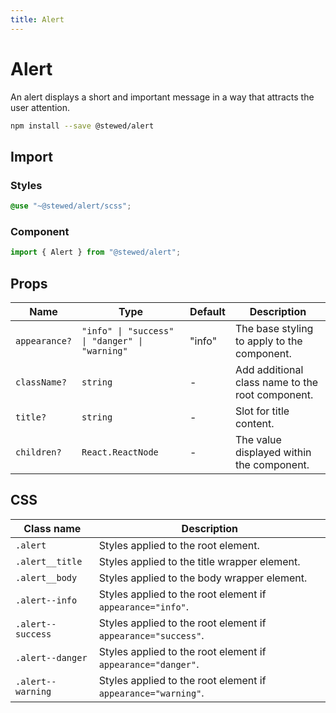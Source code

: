 ```yaml
---
title: Alert
---
```


# Alert

An alert displays a short and important message in a way that attracts the user attention.

```bash
npm install --save @stewed/alert
```

## Import

### Styles

```scss
@use "~@stewed/alert/scss";
```

### Component

```js
import { Alert } from "@stewed/alert";
```

## Props

| Name          | Type                                           | Default | Description                                      |
| ------------- | ---------------------------------------------- | ------- | ------------------------------------------------ |
| `appearance?` | `"info" \| "success" \| "danger" \| "warning"` | "info"  | The base styling to apply to the component.      |
| `className?`  | `string`                                       | -       | Add additional class name to the root component. |
| `title?`      | `string`                                       | -       | Slot for title content.                          |
| `children?`   | `React.ReactNode`                              | -       | The value displayed within the component.        |

## CSS

| Class name        | Description                                                   |
| ----------------- | ------------------------------------------------------------- |
| `.alert`          | Styles applied to the root element.                           |
| `.alert__title`   | Styles applied to the title wrapper element.                  |
| `.alert__body`    | Styles applied to the body wrapper element.                   |
| `.alert--info`    | Styles applied to the root element if `appearance="info"`.    |
| `.alert--success` | Styles applied to the root element if `appearance="success"`. |
| `.alert--danger`  | Styles applied to the root element if `appearance="danger"`.  |
| `.alert--warning` | Styles applied to the root element if `appearance="warning"`. |
